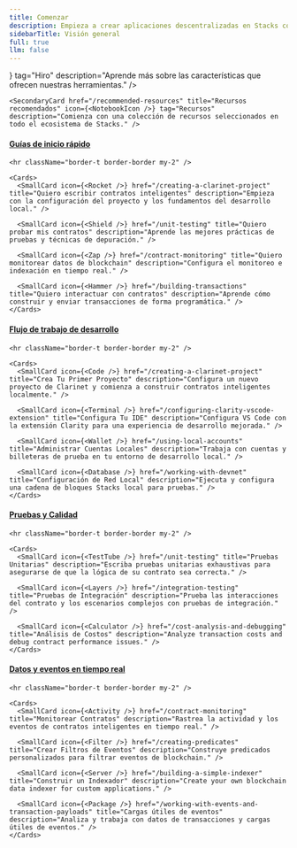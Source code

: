 ```yaml
---
title: Comenzar
description: Empieza a crear aplicaciones descentralizadas en Stacks con las herramientas de Hiro.
sidebarTitle: Visión general
full: true
llm: false
---
```


<div className="flex flex-col space-y-10 pt-0">
  <Cards>
    <SecondaryCard href="/features" title="Introducción a las herramientas de Hiro" icon={<Hiro />} tag="Hiro" description="Aprende más sobre las características que ofrecen nuestras herramientas." />

    <SecondaryCard href="/recommended-resources" title="Recursos recomendados" icon={<NotebookIcon />} tag="Recursos" description="Comienza con una colección de recursos seleccionados en todo el ecosistema de Stacks." />
  </Cards>

  <div className="flex flex-col">
    <h4 id="explore-by-goal" className="scroll-m-20">
      <a href="#explore-by-goal" className="not-prose group text-sm text-muted-foreground uppercase">
        Guías de inicio rápido
      </a>
    </h4>

    <hr className="border-t border-border my-2" />

    <Cards>
      <SmallCard icon={<Rocket />} href="/creating-a-clarinet-project" title="Quiero escribir contratos inteligentes" description="Empieza con la configuración del proyecto y los fundamentos del desarrollo local." />

      <SmallCard icon={<Shield />} href="/unit-testing" title="Quiero probar mis contratos" description="Aprende las mejores prácticas de pruebas y técnicas de depuración." />

      <SmallCard icon={<Zap />} href="/contract-monitoring" title="Quiero monitorear datos de blockchain" description="Configura el monitoreo e indexación en tiempo real." />

      <SmallCard icon={<Hammer />} href="/building-transactions" title="Quiero interactuar con contratos" description="Aprende cómo construir y enviar transacciones de forma programática." />
    </Cards>
  </div>

  <div className="flex flex-col">
    <h4 id="explore-by-workflow" className="scroll-m-20">
      <a href="#explore-by-workflow" className="not-prose group text-sm text-muted-foreground uppercase">
        Flujo de trabajo de desarrollo
      </a>
    </h4>

    <hr className="border-t border-border my-2" />

    <Cards>
      <SmallCard icon={<Code />} href="/creating-a-clarinet-project" title="Crea Tu Primer Proyecto" description="Configura un nuevo proyecto de Clarinet y comienza a construir contratos inteligentes localmente." />

      <SmallCard icon={<Terminal />} href="/configuring-clarity-vscode-extension" title="Configura Tu IDE" description="Configura VS Code con la extensión Clarity para una experiencia de desarrollo mejorada." />

      <SmallCard icon={<Wallet />} href="/using-local-accounts" title="Administrar Cuentas Locales" description="Trabaja con cuentas y billeteras de prueba en tu entorno de desarrollo local." />

      <SmallCard icon={<Database />} href="/working-with-devnet" title="Configuración de Red Local" description="Ejecuta y configura una cadena de bloques Stacks local para pruebas." />
    </Cards>
  </div>

  <div className="flex flex-col">
    <h4 id="explore-by-testing" className="scroll-m-20">
      <a href="#explore-by-testing" className="not-prose group text-sm text-muted-foreground uppercase">
        Pruebas y Calidad
      </a>
    </h4>

    <hr className="border-t border-border my-2" />

    <Cards>
      <SmallCard icon={<TestTube />} href="/unit-testing" title="Pruebas Unitarias" description="Escriba pruebas unitarias exhaustivas para asegurarse de que la lógica de su contrato sea correcta." />

      <SmallCard icon={<Layers />} href="/integration-testing" title="Pruebas de Integración" description="Prueba las interacciones del contrato y los escenarios complejos con pruebas de integración." />

      <SmallCard icon={<Calculator />} href="/cost-analysis-and-debugging" title="Análisis de Costos" description="Analyze transaction costs and debug contract performance issues." />
    </Cards>
  </div>

  <div className="flex flex-col">
    <h4 id="explore-by-events" className="scroll-m-20">
      <a href="#explore-by-events" className="not-prose group text-sm text-muted-foreground uppercase">
        Datos y eventos en tiempo real
      </a>
    </h4>

    <hr className="border-t border-border my-2" />

    <Cards>
      <SmallCard icon={<Activity />} href="/contract-monitoring" title="Monitorear Contratos" description="Rastrea la actividad y los eventos de contratos inteligentes en tiempo real." />

      <SmallCard icon={<Filter />} href="/creating-predicates" title="Crear Filtros de Eventos" description="Construye predicados personalizados para filtrar eventos de blockchain." />

      <SmallCard icon={<Server />} href="/building-a-simple-indexer" title="Construir un Indexador" description="Create your own blockchain data indexer for custom applications." />

      <SmallCard icon={<Package />} href="/working-with-events-and-transaction-payloads" title="Cargas útiles de eventos" description="Analiza y trabaja con datos de transacciones y cargas útiles de eventos." />
    </Cards>
  </div>
</div>

<PageFooter />
